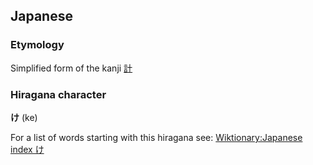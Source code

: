 == Japanese ==
===Etymology===
Simplified form of the kanji [[計]]

===Hiragana character===
'''け''' (ke)

For a list of words starting with this hiragana see: [[Wiktionary:Japanese index け]]
